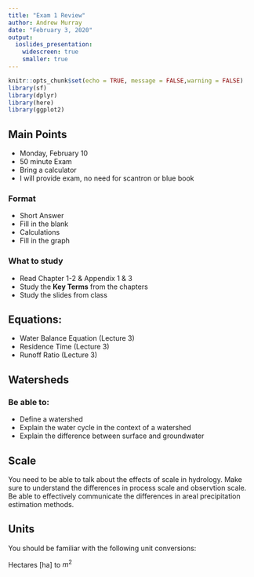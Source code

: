 ```yaml
---
title: "Exam 1 Review"
author: Andrew Murray
date: "February 3, 2020"
output:
  ioslides_presentation:
    widescreen: true
    smaller: true
---
```


```r
knitr::opts_chunk$set(echo = TRUE, message = FALSE,warning = FALSE)
library(sf)
library(dplyr)
library(here)
library(ggplot2)
```

## Main Points

- Monday, February 10
- 50 minute Exam
- Bring a calculator
- I will provide exam, no need for scantron or blue book

### Format

- Short Answer
- Fill in the blank
- Calculations
- Fill in the graph

### What to study

- Read Chapter 1-2 & Appendix 1 & 3
- Study the **Key Terms** from the chapters
- Study the slides from class

## Equations:

- Water Balance Equation (Lecture 3)
- Residence Time (Lecture 3)
- Runoff Ratio (Lecture 3)

## Watersheds

### Be able to:
- Define a watershed
- Explain the water cycle in the context of a watershed
- Explain the difference between surface and groundwater

## Scale
You need to be able to talk about the effects of scale in hydrology. Make sure to understand the differences in process scale and observtion scale. Be able to effectively communicate the differences in areal precipitation estimation methods.

## Units
You should be familiar with the following unit conversions:

Hectares [ha] to $m^2$



